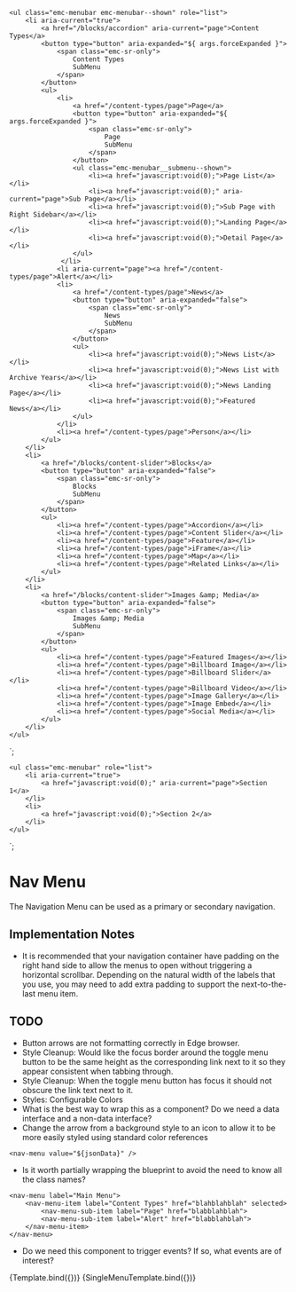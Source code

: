 
<Meta title="Components/Nav Bar" component="NavBar" />

    <ul class="emc-menubar emc-menubar--shown" role="list">
        <li aria-current="true">
            <a href="/blocks/accordion" aria-current="page">Content Types</a>
            <button type="button" aria-expanded="${ args.forceExpanded }">
                <span class="emc-sr-only">
                    Content Types
                    SubMenu
                </span>
            </button>
            <ul>
                <li>
                    <a href="/content-types/page">Page</a>
                    <button type="button" aria-expanded="${ args.forceExpanded }">
                        <span class="emc-sr-only">
                            Page
                            SubMenu
                        </span>
                    </button>
                    <ul class="emc-menubar__submenu--shown">
                        <li><a href="javascript:void(0);">Page List</a></li>
                        <li><a href="javascript:void(0);" aria-current="page">Sub Page</a></li>
                        <li><a href="javascript:void(0);">Sub Page with Right Sidebar</a></li>
                        <li><a href="javascript:void(0);">Landing Page</a></li>
                        <li><a href="javascript:void(0);">Detail Page</a></li>
                    </ul>
                 </li>
                <li aria-current="page"><a href="/content-types/page">Alert</a></li>
                <li>
                    <a href="/content-types/page">News</a>
                    <button type="button" aria-expanded="false">
                        <span class="emc-sr-only">
                            News
                            SubMenu
                        </span>
                    </button>
                    <ul>
                        <li><a href="javascript:void(0);">News List</a></li>
                        <li><a href="javascript:void(0);">News List with Archive Years</a></li>
                        <li><a href="javascript:void(0);">News Landing Page</a></li>
                        <li><a href="javascript:void(0);">Featured News</a></li>
                    </ul>
                </li>
                <li><a href="/content-types/page">Person</a></li>
            </ul>
        </li>
        <li>
            <a href="/blocks/content-slider">Blocks</a>
            <button type="button" aria-expanded="false">
                <span class="emc-sr-only">
                    Blocks
                    SubMenu
                </span>
            </button>
            <ul>
                <li><a href="/content-types/page">Accordion</a></li>
                <li><a href="/content-types/page">Content Slider</a></li>
                <li><a href="/content-types/page">Feature</a></li>
                <li><a href="/content-types/page">iFrame</a></li>
                <li><a href="/content-types/page">Map</a></li>
                <li><a href="/content-types/page">Related Links</a></li>
            </ul>
        </li>
        <li>
            <a href="/blocks/content-slider">Images &amp; Media</a>
            <button type="button" aria-expanded="false">
                <span class="emc-sr-only">
                    Images &amp; Media
                    SubMenu
                </span>
            </button>
            <ul>
                <li><a href="/content-types/page">Featured Images</a></li>
                <li><a href="/content-types/page">Billboard Image</a></li>
                <li><a href="/content-types/page">Billboard Slider</a></li>
                <li><a href="/content-types/page">Billboard Video</a></li>
                <li><a href="/content-types/page">Image Gallery</a></li>
                <li><a href="/content-types/page">Image Embed</a></li>
                <li><a href="/content-types/page">Social Media</a></li>
            </ul>
        </li>
    </ul>
`;

    <ul class="emc-menubar" role="list">
        <li aria-current="true">
            <a href="javascript:void(0);" aria-current="page">Section 1</a>
        </li>
        <li>
            <a href="javascript:void(0);">Section 2</a>
        </li>
    </ul>
`;

# Nav Menu

The Navigation Menu can be used as a primary or secondary navigation.

## Implementation Notes

* It is recommended that your navigation container have padding on the right hand side to allow the menus to open
  without triggering a horizontal scrollbar.  Depending on the natural width of the labels that you use, you may
  need to add extra padding to support the next-to-the-last menu item.

## TODO

* Button arrows are not formatting correctly in Edge browser.
* Style Cleanup: Would like the focus border around the toggle menu button to be the same height as the corresponding
  link next to it so they appear consistent when tabbing through.
* Style Cleanup: When the toggle menu button has focus it should not obscure the link text next to it.
* Styles: Configurable Colors
* What is the best way to wrap this as a component?  Do we need a data interface and a non-data interface?
* Change the arrow from a background style to an icon to allow it to be more easily styled using standard color references

```
<nav-menu value="${jsonData}" />
```

* Is it worth partially wrapping the blueprint to avoid the need to know all the class names?
```
<nav-menu label="Main Menu">
    <nav-menu-item label="Content Types" href="blahblahblah" selected>
        <nav-menu-sub-item label="Page" href="blabblahblah">
        <nav-menu-sub-item label="Alert" href="blabblahblah">
    </nav-menu-item>
</nav-menu>
```
* Do we need this component to trigger events?  If so, what events are of interest?

<Canvas>
    <Story name="Basic" args={{
        forceExpanded: false
    }}>
      {Template.bind({})}
    </Story>
</Canvas>

<Canvas>
    <Story name="Basic Single Menu" args={{
        forceExpanded: false
    }}>
      {SingleMenuTemplate.bind({})}
    </Story>
</Canvas>


